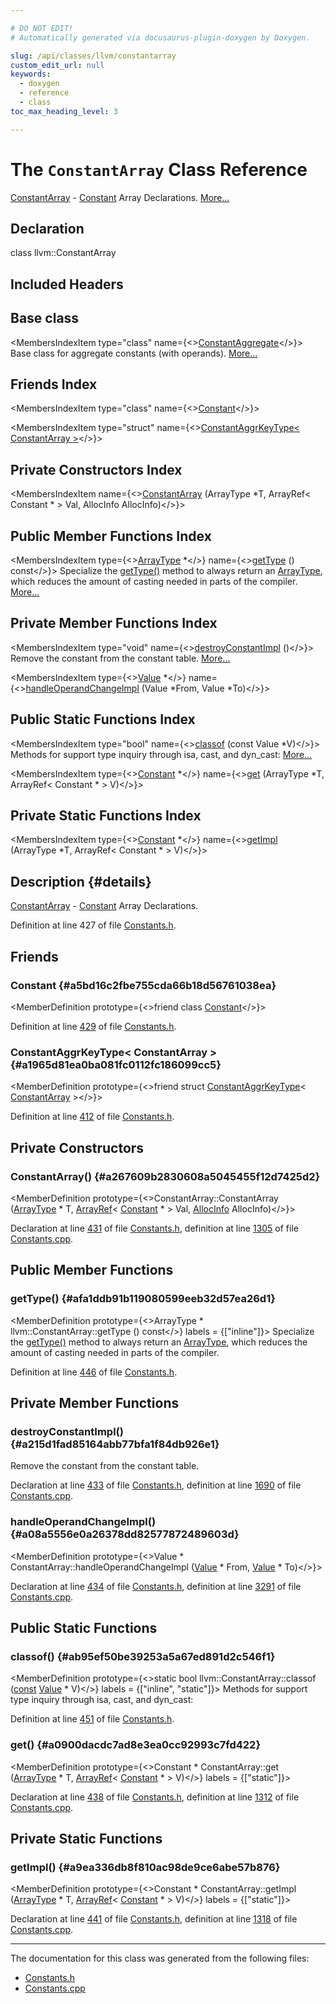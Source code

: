 ```yaml
---

# DO NOT EDIT!
# Automatically generated via docusaurus-plugin-doxygen by Doxygen.

slug: /api/classes/llvm/constantarray
custom_edit_url: null
keywords:
  - doxygen
  - reference
  - class
toc_max_heading_level: 3

---
```





# The `ConstantArray` Class Reference

<DoxygenPage pluginConfig={pluginConfig}>

<a href="/docs/api/classes/llvm/constantarray">ConstantArray</a> - <a href="/docs/api/classes/llvm/constant">Constant</a> Array Declarations. <a href="#details">More...</a>

## Declaration

<CodeBlock>class llvm::ConstantArray</CodeBlock>

## Included Headers

<IncludesList>
<IncludesListItem
  filePath="llvm/IR/Constants.h"
  permalink="/docs/api/files/include/include/llvm/include/llvm/ir/constants-h"
  isLocal="true" />
</IncludesList>

## Base class

<MembersIndex>

<MembersIndexItem
  type="class"
  name={<><a href="/docs/api/classes/llvm/constantaggregate">ConstantAggregate</a></>}>
Base class for aggregate constants (with operands). <a href="/docs/api/classes/llvm/constantaggregate/#details">More...</a>
</MembersIndexItem>

</MembersIndex>

## Friends Index

<MembersIndex>

<MembersIndexItem
  type="class"
  name={<><a href="#a5bd16c2fbe755cda66b18d56761038ea">Constant</a></>}>
</MembersIndexItem>

<MembersIndexItem
  type="struct"
  name={<><a href="#a1965d81ea0ba081fc0112fc186099cc5">ConstantAggrKeyType&lt; ConstantArray &gt;</a></>}>
</MembersIndexItem>

</MembersIndex>

## Private Constructors Index

<MembersIndex>

<MembersIndexItem
  name={<><a href="#a267609b2830608a5045455f12d7425d2">ConstantArray</a> (ArrayType &#42;T, ArrayRef&lt; Constant &#42; &gt; Val, AllocInfo AllocInfo)</>}>
</MembersIndexItem>

</MembersIndex>

## Public Member Functions Index

<MembersIndex>

<MembersIndexItem
  type={<><a href="/docs/api/classes/llvm/arraytype">ArrayType</a> &#42;</>}
  name={<><a href="#afa1ddb91b119080599eeb32d57ea26d1">getType</a> () const</>}>
Specialize the <a href="#afa1ddb91b119080599eeb32d57ea26d1">getType()</a> method to always return an <a href="/docs/api/classes/llvm/arraytype">ArrayType</a>, which reduces the amount of casting needed in parts of the compiler. <a href="#afa1ddb91b119080599eeb32d57ea26d1">More...</a>
</MembersIndexItem>

</MembersIndex>

## Private Member Functions Index

<MembersIndex>

<MembersIndexItem
  type="void"
  name={<><a href="#a215d1fad85164abb77bfa1f84db926e1">destroyConstantImpl</a> ()</>}>
Remove the constant from the constant table. <a href="#a215d1fad85164abb77bfa1f84db926e1">More...</a>
</MembersIndexItem>

<MembersIndexItem
  type={<><a href="/docs/api/classes/llvm/value">Value</a> &#42;</>}
  name={<><a href="#a08a5556e0a26378dd82577872489603d">handleOperandChangeImpl</a> (Value &#42;From, Value &#42;To)</>}>
</MembersIndexItem>

</MembersIndex>

## Public Static Functions Index

<MembersIndex>

<MembersIndexItem
  type="bool"
  name={<><a href="#ab95ef50be39253a5a67ed891d2c546f1">classof</a> (const Value &#42;V)</>}>
Methods for support type inquiry through isa, cast, and dyn&#95;cast: <a href="#ab95ef50be39253a5a67ed891d2c546f1">More...</a>
</MembersIndexItem>

<MembersIndexItem
  type={<><a href="/docs/api/classes/llvm/constant">Constant</a> &#42;</>}
  name={<><a href="#a0900dacdc7ad8e3ea0cc92993c7fd422">get</a> (ArrayType &#42;T, ArrayRef&lt; Constant &#42; &gt; V)</>}>
</MembersIndexItem>

</MembersIndex>

## Private Static Functions Index

<MembersIndex>

<MembersIndexItem
  type={<><a href="/docs/api/classes/llvm/constant">Constant</a> &#42;</>}
  name={<><a href="#a9ea336db8f810ac98de9ce6abe57b876">getImpl</a> (ArrayType &#42;T, ArrayRef&lt; Constant &#42; &gt; V)</>}>
</MembersIndexItem>

</MembersIndex>

## Description {#details}

<a href="/docs/api/classes/llvm/constantarray">ConstantArray</a> - <a href="/docs/api/classes/llvm/constant">Constant</a> Array Declarations.

Definition at line 427 of file <a href="/docs/api/files/include/include/llvm/include/llvm/ir/constants-h">Constants.h</a>.

<SectionDefinition>

## Friends

### Constant {#a5bd16c2fbe755cda66b18d56761038ea}

<MemberDefinition
  prototype={<>friend class <a href="/docs/api/classes/llvm/constant">Constant</a></>}>

Definition at line <a href="/docs/api/files/include/include/llvm/include/llvm/ir/constants-h/#l00429">429</a> of file <a href="/docs/api/files/include/include/llvm/include/llvm/ir/constants-h">Constants.h</a>.
</MemberDefinition>

### ConstantAggrKeyType&lt; ConstantArray &gt; {#a1965d81ea0ba081fc0112fc186099cc5}

<MemberDefinition
  prototype={<>friend struct <a href="/docs/api/structs/llvm/constantaggrkeytype">ConstantAggrKeyType</a>&lt; <a href="/docs/api/classes/llvm/constantarray">ConstantArray</a> &gt;</>}>

Definition at line <a href="/docs/api/files/include/include/llvm/include/llvm/ir/constants-h/#l00412">412</a> of file <a href="/docs/api/files/include/include/llvm/include/llvm/ir/constants-h">Constants.h</a>.
</MemberDefinition>

</SectionDefinition>

<SectionDefinition>

## Private Constructors

### ConstantArray() {#a267609b2830608a5045455f12d7425d2}

<MemberDefinition
  prototype={<>ConstantArray::ConstantArray (<a href="/docs/api/classes/llvm/arraytype">ArrayType</a> &#42; T, <a href="/docs/api/classes/llvm/arrayref">ArrayRef</a>&lt; <a href="/docs/api/classes/llvm/constant">Constant</a> &#42; &gt; Val, <a href="/docs/api/structs/llvm/user/allocinfo">AllocInfo</a> AllocInfo)</>}>

Declaration at line <a href="/docs/api/files/include/include/llvm/include/llvm/ir/constants-h/#l00431">431</a> of file <a href="/docs/api/files/include/include/llvm/include/llvm/ir/constants-h">Constants.h</a>, definition at line <a href="/docs/api/files/lib/lib/ir/constants-cpp/#l01305">1305</a> of file <a href="/docs/api/files/lib/lib/ir/constants-cpp">Constants.cpp</a>.
</MemberDefinition>

</SectionDefinition>

<SectionDefinition>

## Public Member Functions

### getType() {#afa1ddb91b119080599eeb32d57ea26d1}

<MemberDefinition
  prototype={<>ArrayType &#42; llvm::ConstantArray::getType () const</>}
  labels = {["inline"]}>
Specialize the <a href="#afa1ddb91b119080599eeb32d57ea26d1">getType()</a> method to always return an <a href="/docs/api/classes/llvm/arraytype">ArrayType</a>, which reduces the amount of casting needed in parts of the compiler.

Definition at line <a href="/docs/api/files/include/include/llvm/include/llvm/ir/constants-h/#l00446">446</a> of file <a href="/docs/api/files/include/include/llvm/include/llvm/ir/constants-h">Constants.h</a>.
</MemberDefinition>

</SectionDefinition>

<SectionDefinition>

## Private Member Functions

### destroyConstantImpl() {#a215d1fad85164abb77bfa1f84db926e1}

<MemberDefinition
  prototype="void ConstantArray::destroyConstantImpl ()">
Remove the constant from the constant table.

Declaration at line <a href="/docs/api/files/include/include/llvm/include/llvm/ir/constants-h/#l00433">433</a> of file <a href="/docs/api/files/include/include/llvm/include/llvm/ir/constants-h">Constants.h</a>, definition at line <a href="/docs/api/files/lib/lib/ir/constants-cpp/#l01690">1690</a> of file <a href="/docs/api/files/lib/lib/ir/constants-cpp">Constants.cpp</a>.
</MemberDefinition>

### handleOperandChangeImpl() {#a08a5556e0a26378dd82577872489603d}

<MemberDefinition
  prototype={<>Value &#42; ConstantArray::handleOperandChangeImpl (<a href="/docs/api/classes/llvm/value">Value</a> &#42; From, <a href="/docs/api/classes/llvm/value">Value</a> &#42; To)</>}>

Declaration at line <a href="/docs/api/files/include/include/llvm/include/llvm/ir/constants-h/#l00434">434</a> of file <a href="/docs/api/files/include/include/llvm/include/llvm/ir/constants-h">Constants.h</a>, definition at line <a href="/docs/api/files/lib/lib/ir/constants-cpp/#l03291">3291</a> of file <a href="/docs/api/files/lib/lib/ir/constants-cpp">Constants.cpp</a>.
</MemberDefinition>

</SectionDefinition>

<SectionDefinition>

## Public Static Functions

### classof() {#ab95ef50be39253a5a67ed891d2c546f1}

<MemberDefinition
  prototype={<>static bool llvm::ConstantArray::classof (<a href="/docs/api/files/lib/lib/target/lib/target/aarch64/aarch64promoteconstant-cpp/#a90f8350fecae261c25be85d38b451bff">const</a> <a href="/docs/api/classes/llvm/value">Value</a> &#42; V)</>}
  labels = {["inline", "static"]}>
Methods for support type inquiry through isa, cast, and dyn&#95;cast:

Definition at line <a href="/docs/api/files/include/include/llvm/include/llvm/ir/constants-h/#l00451">451</a> of file <a href="/docs/api/files/include/include/llvm/include/llvm/ir/constants-h">Constants.h</a>.
</MemberDefinition>

### get() {#a0900dacdc7ad8e3ea0cc92993c7fd422}

<MemberDefinition
  prototype={<>Constant &#42; ConstantArray::get (<a href="/docs/api/classes/llvm/arraytype">ArrayType</a> &#42; T, <a href="/docs/api/classes/llvm/arrayref">ArrayRef</a>&lt; <a href="/docs/api/classes/llvm/constant">Constant</a> &#42; &gt; V)</>}
  labels = {["static"]}>

Declaration at line <a href="/docs/api/files/include/include/llvm/include/llvm/ir/constants-h/#l00438">438</a> of file <a href="/docs/api/files/include/include/llvm/include/llvm/ir/constants-h">Constants.h</a>, definition at line <a href="/docs/api/files/lib/lib/ir/constants-cpp/#l01312">1312</a> of file <a href="/docs/api/files/lib/lib/ir/constants-cpp">Constants.cpp</a>.
</MemberDefinition>

</SectionDefinition>

<SectionDefinition>

## Private Static Functions

### getImpl() {#a9ea336db8f810ac98de9ce6abe57b876}

<MemberDefinition
  prototype={<>Constant &#42; ConstantArray::getImpl (<a href="/docs/api/classes/llvm/arraytype">ArrayType</a> &#42; T, <a href="/docs/api/classes/llvm/arrayref">ArrayRef</a>&lt; <a href="/docs/api/classes/llvm/constant">Constant</a> &#42; &gt; V)</>}
  labels = {["static"]}>

Declaration at line <a href="/docs/api/files/include/include/llvm/include/llvm/ir/constants-h/#l00441">441</a> of file <a href="/docs/api/files/include/include/llvm/include/llvm/ir/constants-h">Constants.h</a>, definition at line <a href="/docs/api/files/lib/lib/ir/constants-cpp/#l01318">1318</a> of file <a href="/docs/api/files/lib/lib/ir/constants-cpp">Constants.cpp</a>.
</MemberDefinition>

</SectionDefinition>

<hr/>

The documentation for this class was generated from the following files:

<ul>
<li><a href="/docs/api/files/include/include/llvm/include/llvm/ir/constants-h">Constants.h</a></li>
<li><a href="/docs/api/files/lib/lib/ir/constants-cpp">Constants.cpp</a></li>
</ul>

</DoxygenPage>
